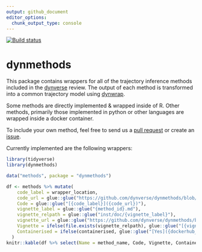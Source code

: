 ```yaml
---
output: github_document
editor_options: 
  chunk_output_type: console
---
```


<!-- README.md is generated from README.Rmd. Please edit that file -->

[![Build status](https://travis-ci.org/dynverse/dynmethods.svg?branch=master)](https://travis-ci.org/dynverse/dynmethods)

# dynmethods
This package contains wrappers for all of the trajectory inference methods included in the [dynverse](https://www.github.com/dynverse/dynverse) review. The output of each method is transformed into a common trajectory model using [dynwrap](https://www.github.com/dynverse/dynwrap).

Some methods are directly implemented & wrapped inside of R. Other methods, primarily those implemented in python or other languages are wrapped inside a docker container.

To include your own method, feel free to send us a [pull request](https://github.com/dynverse/dynmethods/pulls) or create an [issue](https://github.com/dynverse/dynmethods/issues).

Currently implemented are the following wrappers:

```r
library(tidyverse)
library(dynmethods)

data("methods", package = "dynmethods")

df <- methods %>% mutate(
    code_label = wrapper_location,
    code_url = glue::glue("https://github.com/dynverse/dynmethods/blob/master/{wrapper_location}"),
    Code = glue::glue("[{code_label}]({code_url})"),
    vignette_label = glue::glue("{method_id}.md"),
    vignette_relpath = glue::glue("inst/doc/{vignette_label}"),
    vignette_url = glue::glue("https://github.com/dynverse/dynmethods/blob/master/{vignette_relpath}"),
    Vignette = ifelse(file.exists(vignette_relpath), glue::glue("[{vignette_label}]({vignette_url})"), ""),
    Containerised = ifelse(containerised, glue::glue("[Yes]({dockerhub_location})"), "")
  )
knitr::kable(df %>% select(Name = method_name, Code, Vignette, Containerised))

```
